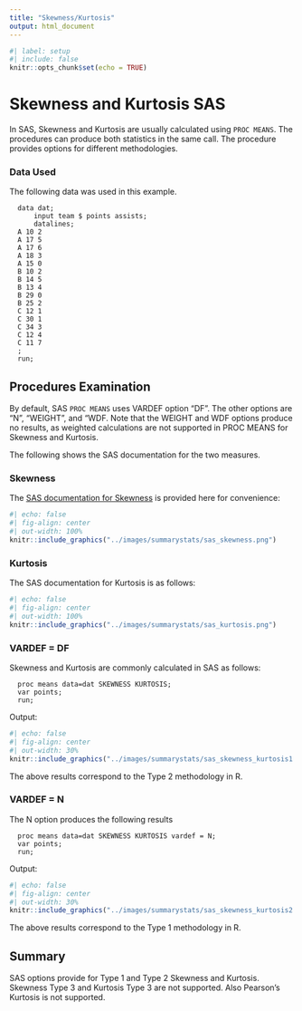 ```yaml
---
title: "Skewness/Kurtosis"
output: html_document
---
```


```r
#| label: setup
#| include: false
knitr::opts_chunk$set(echo = TRUE)
```

# **Skewness and Kurtosis SAS**

In SAS, Skewness and Kurtosis are usually calculated using `PROC MEANS`. The procedures can produce both statistics in the same call.
The procedure provides options for different methodologies.

### Data Used

The following data was used in this example.

```         
  data dat;
      input team $ points assists;
      datalines;
  A 10 2
  A 17 5
  A 17 6
  A 18 3
  A 15 0
  B 10 2
  B 14 5
  B 13 4
  B 29 0
  B 25 2
  C 12 1
  C 30 1
  C 34 3
  C 12 4
  C 11 7
  ;
  run;
```

## Procedures Examination {#sas}

By default, SAS `PROC MEANS` uses VARDEF option "DF".  The other options are "N", "WEIGHT", and "WDF. Note that the WEIGHT and WDF options 
produce no results, as weighted calculations are not supported in PROC MEANS for Skewness and Kurtosis. 

The following shows the SAS documentation for the two measures.

### Skewness

The [SAS documentation for Skewness](https://documentation.sas.com/doc/en/vdmmlcdc/8.1/casfedsql/p04x27b92gon3gn10e5y5ybxbvmi.htm) is provided here for convenience:
```r
#| echo: false
#| fig-align: center
#| out-width: 100%
knitr::include_graphics("../images/summarystats/sas_skewness.png")
```

### Kurtosis

The SAS documentation for Kurtosis is as follows:
```r
#| echo: false
#| fig-align: center
#| out-width: 100%
knitr::include_graphics("../images/summarystats/sas_kurtosis.png")
```

### VARDEF = DF {#df}

Skewness and Kurtosis are commonly calculated in SAS as follows: 

```         
  proc means data=dat SKEWNESS KURTOSIS;
  var points;
  run;
```

Output:

```r
#| echo: false
#| fig-align: center
#| out-width: 30%
knitr::include_graphics("../images/summarystats/sas_skewness_kurtosis1.png")
```
The above results correspond to the Type 2 methodology in R.

### VARDEF = N {#n}

The N option produces the following results

```         
  proc means data=dat SKEWNESS KURTOSIS vardef = N;
  var points;
  run;
```

Output:

```r
#| echo: false
#| fig-align: center
#| out-width: 30%
knitr::include_graphics("../images/summarystats/sas_skewness_kurtosis2.png")
```
The above results correspond to the Type 1 methodology in R.

## Summary {#summary}

SAS options provide for Type 1 and Type 2 Skewness and Kurtosis.  Skewness Type 3 and 
Kurtosis Type 3 are not supported. Also Pearson's Kurtosis is not supported.
